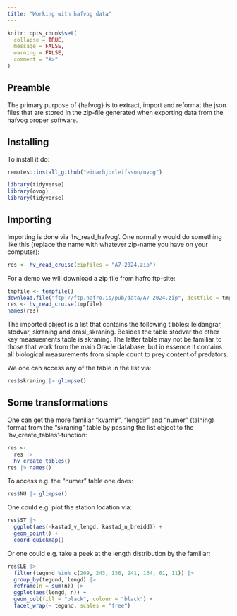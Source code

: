 ```yaml
---
title: "Working with hafvog data"
---
```


```r
knitr::opts_chunk$set(
  collapse = TRUE,
  message = FALSE,
  warning = FALSE,
  comment = "#>"
)
```

## Preamble

The primary purpose of {hafvog} is to extract, import and reformat the json files that are stored in the zip-file generated when exporting data from the hafvog proper software.

## Installing

To install it do:

```r
remotes::install_github("einarhjorleifsson/ovog")
```

```r
library(tidyverse)
library(ovog)
library(tidyverse)
```

## Importing

Importing is done via 'hv_read_hafvog'. One normally would do something like this (replace the name with whatever zip-name you have on your computer):

```r
res <- hv_read_cruise(zipfiles = "A7-2024.zip")
```

For a demo we will download a zip file from hafro ftp-site: 

```r
tmpfile <- tempfile()
download.file("ftp://ftp.hafro.is/pub/data/A7-2024.zip", destfile = tmpfile)
res <- hv_read_cruise(tmpfile)
names(res)
```

The imported object is a list that contains the following tibbles: leidangrar, stodvar, skraning and drasl_skraning. Besides the table stodvar the other key measuements table is skraning. The latter table may not be familiar to those that work from the main Oracle database, but in essence it contains all biological measurements from simple count to prey content of predators.

We one can access any of the table in the list via:

```r
res$skraning |> glimpse()
```


## Some transformations

One can get the more familiar "kvarnir", "lengdir" and "numer" (talning) format from the "skraning" table by passing the list object to the 'hv_create_tables'-function:


```r
res <- 
  res |> 
  hv_create_tables()
res |> names()
```

To access e.g. the "numer" table one does:

```r
res$NU |> glimpse()
```

One could e.g. plot the station location via:

```r
res$ST |> 
  ggplot(aes(-kastad_v_lengd, kastad_n_breidd)) +
  geom_point() +
  coord_quickmap()
```

Or one could e.g. take a peek at the length distribution by the familiar:

```r
res$LE |> 
  filter(tegund %in% c(209, 243, 136, 241, 164, 61, 11)) |> 
  group_by(tegund, lengd) |> 
  reframe(n = sum(n)) |> 
  ggplot(aes(lengd, n)) +
  geom_col(fill = "black", colour = "black") +
  facet_wrap(~ tegund, scales = "free")
```

